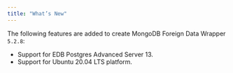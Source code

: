 ```yaml
---
title: "What’s New"
---
```


<div id="whats_new" class="registered_link"></div>

The following features are added to create MongoDB Foreign Data Wrapper `5.2.8`:

-   Support for EDB Postgres Advanced Server 13.
-   Support for Ubuntu 20.04 LTS platform.
